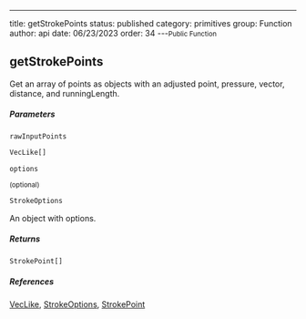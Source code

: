 ---
title: getStrokePoints
status: published
category: primitives
group: Function
author: api
date: 06/23/2023
order: 34
---<Small>Public Function</Small>

## getStrokePoints


Get an array of points as objects with an adjusted point, pressure, vector, distance, and runningLength.


##### Parameters


<ParametersTable>

<ParametersTableRow>
<ParametersTableName>

`rawInputPoints`

</ParametersTableName>
<ParametersTableDescription>

```ts
VecLike[]
```



</ParametersTableDescription>
</ParametersTableRow>
<ParametersTableRow>
<ParametersTableName>

`options`

 <Small>(optional)</Small>

</ParametersTableName>
<ParametersTableDescription>

```ts
StrokeOptions
```

An object with options.




</ParametersTableDescription>
</ParametersTableRow>
</ParametersTable>

##### Returns


```ts
StrokePoint[]
```

##### References

[VecLike](/gen/primitives/VecLike-type), [StrokeOptions](/gen/primitives/StrokeOptions-interface), [StrokePoint](/gen/primitives/StrokePoint-interface)

